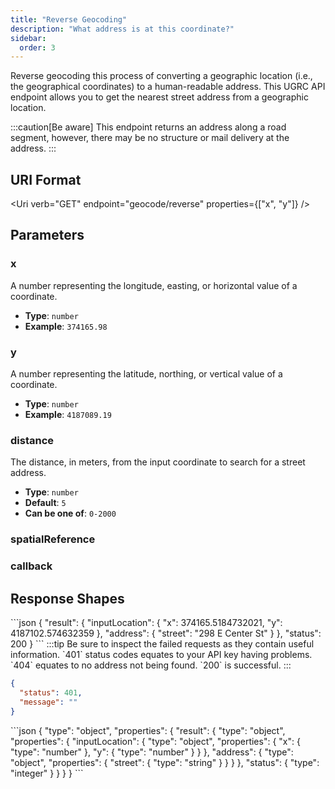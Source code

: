 ```yaml
---
title: "Reverse Geocoding"
description: "What address is at this coordinate?"
sidebar:
  order: 3
---
```



Reverse geocoding this process of converting a geographic location (i.e., the geographical coordinates) to a human-readable address. This UGRC API endpoint allows you to get the nearest street address from a geographic location.

:::caution[Be aware]
This endpoint returns an address along a road segment, however, there may be no structure or mail delivery at the address.
:::

## URI Format

<Uri verb="GET" endpoint="geocode/reverse" properties={["x", "y"]} />

## Parameters

<Card title="Required Path parameters" icon="approve-check">

### x

A number representing the longitude, easting, or horizontal value of a coordinate.

- **Type**: `number`
- **Example**: `374165.98`

### y

A number representing the latitude, northing, or vertical value of a coordinate.

- **Type**: `number`
- **Example**: `4187089.19`

</Card>
<Card title="Optional Query parameters" icon="setting">

### distance

The distance, in meters, from the input coordinate to search for a street address.

- **Type**: `number`
- **Default**: `5`
- **Can be one of**: `0-2000`

### spatialReference

<SpatialReference />

### callback

<Callback />

</Card>

## Response Shapes

<Tabs>
	<TabItem label="Successful Example">
  ```json
{
    "result": {
      "inputLocation": {
        "x": 374165.5184732021,
        "y": 4187102.574632359
      },
      "address": {
        "street": "298 E Center St"
      }
    },
    "status": 200
}
```
</TabItem>
	<TabItem label="Error Example">
  :::tip
  Be sure to inspect the failed requests as they contain useful information. `401` status codes equates to your API key having problems. `404` equates to no address not being found. `200` is successful.
  :::

```json
{
  "status": 401,
  "message": ""
}
```

  </TabItem>
  <TabItem label="JSON Schema">
```json
{
  "type": "object",
  "properties": {
    "result": {
      "type": "object",
      "properties": {
        "inputLocation": {
          "type": "object",
          "properties": {
            "x": {
              "type": "number"
            },
            "y": {
              "type": "number"
            }
          }
        },
        "address": {
          "type": "object",
          "properties": {
            "street": {
              "type": "string"
            }
          }
        }
      },
      "status": {
        "type": "integer"
      }
    }
  }
}
```
  </TabItem>
</Tabs>
